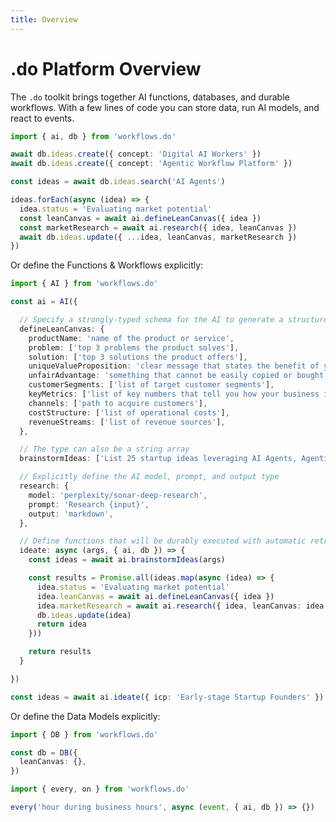 ```yaml
---
title: Overview
---
```


# .do Platform Overview

The `.do` toolkit brings together AI functions, databases, and durable workflows. With a few lines of code you can store data, run AI models, and react to events.


```ts
import { ai, db } from 'workflows.do'

await db.ideas.create({ concept: 'Digital AI Workers' })
await db.ideas.create({ concept: 'Agentic Workflow Platform' })

const ideas = await db.ideas.search('AI Agents')

ideas.forEach(async (idea) => {
  idea.status = 'Evaluating market potential'
  const leanCanvas = await ai.defineLeanCanvas({ idea })
  const marketResearch = await ai.research({ idea, leanCanvas })
  await db.ideas.update({ ...idea, leanCanvas, marketResearch })
})
```

Or define the Functions & Workflows explicitly:

```ts
import { AI } from 'workflows.do'

const ai = AI({

  // Specify a strongly-typed schema for the AI to generate a structured output
  defineLeanCanvas: {
    productName: 'name of the product or service',
    problem: ['top 3 problems the product solves'],
    solution: ['top 3 solutions the product offers'],
    uniqueValueProposition: 'clear message that states the benefit of your product',
    unfairAdvantage: 'something that cannot be easily copied or bought',
    customerSegments: ['list of target customer segments'],
    keyMetrics: ['list of key numbers that tell you how your business is doing'],
    channels: ['path to acquire customers'],
    costStructure: ['list of operational costs'],
    revenueStreams: ['list of revenue sources'],
  },

  // The type can also be a string array
  brainstormIdeas: ['List 25 startup ideas leveraging AI Agents, Agentic Workflows, and/or Services delivered by AI Agents']

  // Explicitly define the AI model, prompt, and output type
  research: {
    model: 'perplexity/sonar-deep-research',
    prompt: 'Research {input}',
    output: 'markdown',
  },

  // Define functions that will be durably executed with automatic retries
  ideate: async (args, { ai, db }) => {
    const ideas = await ai.brainstormIdeas(args)

    const results = Promise.all(ideas.map(async (idea) => {
      idea.status = 'Evaluating market potential'
      idea.leanCanvas = await ai.defineLeanCanvas({ idea })
      idea.marketResearch = await ai.research({ idea, leanCanvas: idea.leanCanvas })
      db.ideas.update(idea)
      return idea
    }))

    return results
  }

})

const ideas = await ai.ideate({ icp: 'Early-stage Startup Founders' })

```

Or define the Data Models explicitly:

```ts
import { DB } from 'workflows.do'

const db = DB({
  leanCanvas: {},
})
```

```ts
import { every, on } from 'workflows.do'

every('hour during business hours', async (event, { ai, db }) => {})
```
